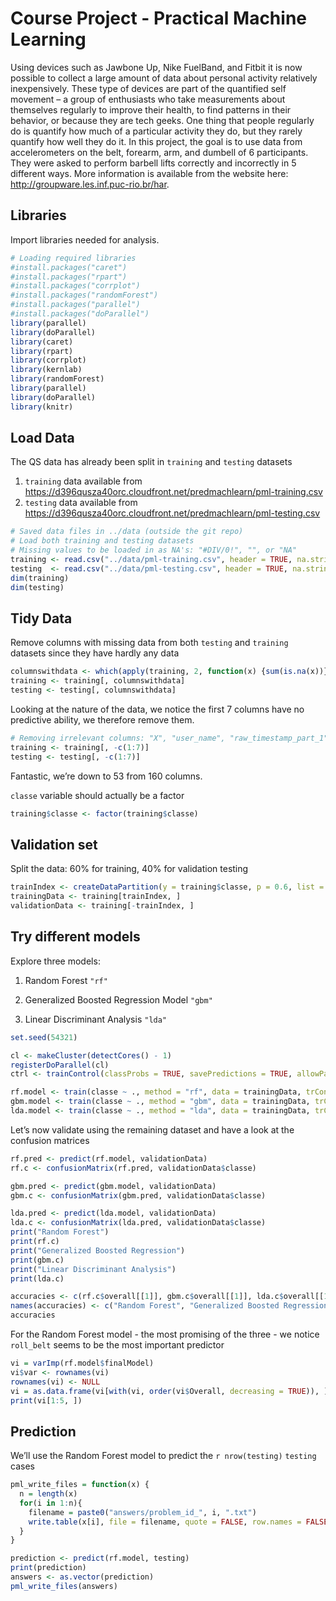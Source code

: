 Course Project - Practical Machine Learning
===========================================

Using devices such as Jawbone Up, Nike FuelBand, and Fitbit it is now possible to collect a large amount of data about personal activity relatively inexpensively. These type of devices are part of the quantified self movement – a group of enthusiasts who take measurements about themselves regularly to improve their health, to find patterns in their behavior, or because they are tech geeks. One thing that people regularly do is quantify how much of a particular activity they do, but they rarely quantify how well they do it. In this project, the goal is  to use data from accelerometers on the belt, forearm, arm, and dumbell of 6 participants. They were asked to perform barbell lifts correctly and incorrectly in 5 different ways. More information is available from the website here:  [http://groupware.les.inf.puc-rio.br/har](http://groupware.les.inf.puc-rio.br/har).

Libraries
---------

Import libraries needed for analysis.

```r
# Loading required libraries
#install.packages("caret")
#install.packages("rpart")
#install.packages("corrplot")
#install.packages("randomForest")
#install.packages("parallel")
#install.packages("doParallel")
library(parallel)
library(doParallel)
library(caret)
library(rpart)
library(corrplot)
library(kernlab)
library(randomForest)
library(parallel)
library(doParallel)
library(knitr)
```

Load Data
---------

The QS data has already been split in `training` and `testing` datasets

1. `training` data available from [https://d396qusza40orc.cloudfront.net/predmachlearn/pml-training.csv](https://d396qusza40orc.cloudfront.net/predmachlearn/pml-training.csv)
1. `testing` data available from [https://d396qusza40orc.cloudfront.net/predmachlearn/pml-testing.csv](https://d396qusza40orc.cloudfront.net/predmachlearn/pml-testing.csv)

```r
# Saved data files in ../data (outside the git repo)
# Load both training and testing datasets
# Missing values to be loaded in as NA's: "#DIV/0!", "", or "NA"
training <- read.csv("../data/pml-training.csv", header = TRUE, na.strings = c("NA", "#DIV/0!", ""))
testing  <- read.csv("../data/pml-testing.csv", header = TRUE, na.strings = c("NA", "#DIV/0!", ""))
dim(training)
dim(testing)
```

Tidy Data
---------

Remove columns with missing data from both `testing` and `training` datasets since they have hardly any data
```r
columnswithdata <- which(apply(training, 2, function(x) {sum(is.na(x))}) == 0)
training <- training[, columnswithdata]
testing <- testing[, columnswithdata]
```

Looking at the nature of the data, we notice the first 7 columns have no predictive ability, we therefore remove them.
```r
# Removing irrelevant columns: "X", "user_name", "raw_timestamp_part_1", "raw_timestamp_part_2", "cvtd_timestamp", "new_window", and "num_window"
training <- training[, -c(1:7)]
testing <- testing[, -c(1:7)]
```
Fantastic, we're down to 53 from 160 columns.

`classe` variable should actually be a factor
```r
training$classe <- factor(training$classe)
```

Validation set
-------------------------------
Split the data: 60% for training, 40% for validation testing

```r
trainIndex <- createDataPartition(y = training$classe, p = 0.6, list = FALSE)
trainingData <- training[trainIndex, ]
validationData <- training[-trainIndex, ]
```

Try different models
-------------------------------

Explore three models:

1. Random Forest `"rf"`

1. Generalized Boosted Regression Model `"gbm"`

1. Linear Discriminant Analysis `"lda"`

```r
set.seed(54321)

cl <- makeCluster(detectCores() - 1)
registerDoParallel(cl)
ctrl <- trainControl(classProbs = TRUE, savePredictions = TRUE, allowParallel = TRUE, number = 3)

rf.model <- train(classe ~ ., method = "rf", data = trainingData, trControl = ctrl)
gbm.model <- train(classe ~ ., method = "gbm", data = trainingData, trControl = ctrl)
lda.model <- train(classe ~ ., method = "lda", data = trainingData, trControl = ctrl) 
```

Let's now validate using the remaining dataset and have a look at the confusion matrices

```r
rf.pred <- predict(rf.model, validationData)
rf.c <- confusionMatrix(rf.pred, validationData$classe)

gbm.pred <- predict(gbm.model, validationData)
gbm.c <- confusionMatrix(gbm.pred, validationData$classe)

lda.pred <- predict(lda.model, validationData)
lda.c <- confusionMatrix(lda.pred, validationData$classe)
print("Random Forest")
print(rf.c)
print("Generalized Boosted Regression")
print(gbm.c)
print("Linear Discriminant Analysis")
print(lda.c)

accuracies <- c(rf.c$overall[[1]], gbm.c$overall[[1]], lda.c$overall[[1]])
names(accuracies) <- c("Random Forest", "Generalized Boosted Regression", "Linear Discriminant Analysis")
accuracies
```

For the Random Forest model - the most promising of the three - we notice `roll_belt` seems to be the most important predictor

```r
vi = varImp(rf.model$finalModel)
vi$var <- rownames(vi)
rownames(vi) <- NULL
vi = as.data.frame(vi[with(vi, order(vi$Overall, decreasing = TRUE)), ])
print(vi[1:5, ])
```

Prediction
----------

We'll use the Random Forest model to predict the `r nrow(testing)` `testing` cases
```r
pml_write_files = function(x) {
  n = length(x)
  for(i in 1:n){
    filename = paste0("answers/problem_id_", i, ".txt")
    write.table(x[i], file = filename, quote = FALSE, row.names = FALSE, col.names = FALSE)
  }
}
```

```r
prediction <- predict(rf.model, testing)
print(prediction)
answers <- as.vector(prediction)
pml_write_files(answers)
```
